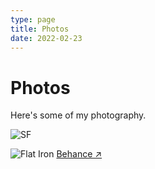 ```yaml
---
type: page
title: Photos
date: 2022-02-23
---
```


# Photos

Here's some of my photography.


<Image
  src="/images/A421364E-489D-4855-BE59-4BF1E2341254_1_201_a.jpeg"
  alt="SF"
  width={1125}
  height={633}
  priority
  className="next-image"
/>

<Image
  src="/images/91A98E70-F9F1-4E45-94E7-8C7A28B88519_1_201_a.jpeg"
  alt="Flat Iron"
  width={1125}
  height={1688}
  priority
  className="next-image"
/>
[Behance ↗ ](https://www.behance.net/gallery/93052689/OAKLAND-NOIR)
